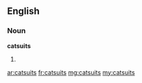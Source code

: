 ==English==

===Noun===
'''catsuits'''

# {{plural of|catsuit}}

[[ar:catsuits]]
[[fr:catsuits]]
[[mg:catsuits]]
[[my:catsuits]]